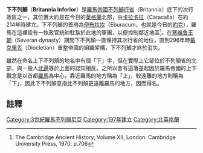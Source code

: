 '''下不列顛'''（'''Britannia Inferior'''）是[[羅馬帝國|羅馬帝國]][[不列顛行省|不列顛行省]]（Britannia）底下的次行政區之一，其位置大約是在今日的[[英格蘭|英格蘭]]北部，由[[卡拉卡拉|卡拉卡拉]]（Caracalla）在約214年時建立。下不列顛的首府為[[伊布拉坎|伊布拉坎]]（Eburacum，也就是今日的[[約克|約克]]），羅馬在這裡設有一執政官統帥駐紮於此地的軍團，以便控制鄰近地區<ref>The Cambridge Ancient History, Volume XII, London: Cambridge University Press, 1970: p.706 </ref>。在[[塞维鲁王朝|塞维鲁王朝]]（Severan dynasty）期間下不列顛一直保持其次行省的地位，直到296年時[[戴克里先|戴克里先]]（Diocletian）重整帝國的組織架構，下不列顛才終於消失。

雖然在命名上下不列顛的地名中有個「下」字，但在實際上它卻位於不列顛省的北部，與一般人[[北|北邊]]等於上面的認知相反。之所以會有這落差起因於羅馬帝國的上下觀念是以首都[[羅馬|羅馬]]為中心，靠近羅馬的地方稱為「上」，較遠離的地方則稱為「下」，因此下不列顛意指比不列顛更遠離羅馬的地方，因而得名。

== 註釋 ==

<references/>

{{Europe-hist-stub}}
{{UK-geo-stub}}

[[Category:3世紀羅馬不列顛尼亞|Category:3世紀羅馬不列顛尼亞]]
[[Category:197年建立|Category:197年建立]]
[[Category:北英格蘭|Category:北英格蘭]]